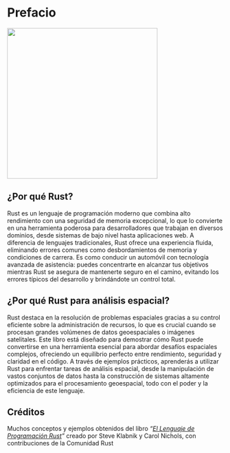 # Prefacio

![](images/rust-spatial.png){fig-align="center" width="350"}


## ¿Por qué Rust?
Rust es un lenguaje de programación moderno que combina alto rendimiento con una seguridad de memoria excepcional, lo que lo convierte en una herramienta poderosa para desarrolladores que trabajan en diversos dominios, desde sistemas de bajo nivel hasta aplicaciones web. A diferencia de lenguajes tradicionales, Rust ofrece una experiencia fluida, eliminando errores comunes como desbordamientos de memoria y condiciones de carrera. Es como conducir un automóvil con tecnología avanzada de asistencia: puedes concentrarte en alcanzar tus objetivos mientras Rust se asegura de mantenerte seguro en el camino, evitando los errores típicos del desarrollo y brindándote un control total.


## ¿Por qué Rust para análisis espacial?

Rust destaca en la resolución de problemas espaciales gracias a su control eficiente sobre la administración de recursos, lo que es crucial cuando se procesan grandes volúmenes de datos geoespaciales o imágenes satelitales. Este libro está diseñado para demostrar cómo Rust puede convertirse en una herramienta esencial para abordar desafíos espaciales complejos, ofreciendo un equilibrio perfecto entre rendimiento, seguridad y claridad en el código. A través de ejemplos prácticos, aprenderás a utilizar Rust para enfrentar tareas de análisis espacial, desde la manipulación de vastos conjuntos de datos hasta la construcción de sistemas altamente optimizados para el procesamiento geoespacial, todo con el poder y la eficiencia de este lenguaje.



## Créditos {.unnumbered}

Muchos conceptos y ejemplos obtenidos del libro _"[El Lenguaje de Programación Rust](https://book.rustlang-es.org)"_ creado por Steve Klabnik y Carol Nichols, con contribuciones de la Comunidad Rust
